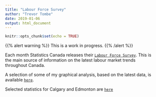 ```yaml
---
title: "Labour Force Survey"
author: "Trevor Tombe"
date: 2019-01-06
output: html_document
---
```


```r
knitr::opts_chunk$set(echo = TRUE)
```

{{% alert warning %}}
This is a work in progress.
{{% /alert %}}

Each month Statistics Canada releases their [`Labour Force Survey`](https://www.statcan.gc.ca/eng/survey/household/3701). This is the main source of information on the latest labour market trends throughout Canada.

A selection of some of my graphical analysis, based on the latest data, is available [`here`](LFS.html).

Selected statistics for Calgary and Edmonton are [`here`](LFS_cma.html)
